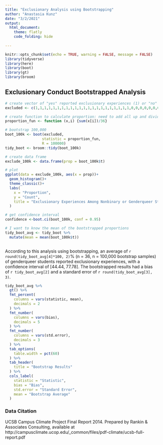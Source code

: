 ```yaml
---
title: "Exclusionary Analysis using Bootstrapping"
author: "Anastasia Kunz"
date: "3/2/2021"
output:
  html_document:
    theme: flatly
    code_folding: hide
  
---
```


```r
knitr::opts_chunk$set(echo = TRUE, warning = FALSE, message = FALSE)
library(tidyverse)
library(here)
library(boot)
library(gt)
library(broom)
```

## Exclusionary Conduct Bootstrapped Analysis

```r
# create vector of "yes" reported exclusionary experiences (1) or "no" did not report exclusionary experiences (0)
excluded <- c(1,1,1,1,1,1,1,1,1,1,1,1,1,1,1,1,1,1,1,1,1,1,0,0,0,0,0,0,0,0,0,0,0,0,0,0)

# create function to calculate proportion: need to add all up and divide by 36
proportion_fun <- function (x,i) {sum(x[i])/36}

# bootstrap 100,000
boot_100k <- boot(excluded,
                 statistic = proportion_fun,
                 R = 100000)
tidy_boot <- broom::tidy(boot_100k)

# create data frame
exclude_100k <- data.frame(prop = boot_100k$t)

# plot
ggplot(data = exclude_100k, aes(x = prop))+
  geom_histogram()+
  theme_classic()+
  labs(
    x = "Proportion",
    y = "Count",
    title = "Exclusionary Experiences Among Nonbinary or Genderqueer Students"
  )

```

```r
# get confidence interval
confidence <-boot.ci(boot_100k, conf = 0.95)

# I want to know the mean of the bootstrapped proportions
tidy_boot_avg <- tidy_boot %>%
  mutate(mean = mean(boot_100k$t))
  

```

According to this analysis using bootstrapping, an average of `r round(tidy_boot_avg[4]*100, 2)`% (n = 36, n = 100,000 bootstrap samples) of genderqueer students reported exclusionary experiences, with a confidence interval of [44.44, 77.78]. The bootstrapped results had a bias of `r tidy_boot_avg[2]` and a standard error of `r round(tidy_boot_avg[3], 3)`.

```r
tidy_boot_avg %>% 
  gt() %>% 
  fmt_percent(
    columns = vars(statistic, mean),
    decimals = 2
  ) %>% 
  fmt_number(
    columns = vars(bias),
    decimals = 5
  ) %>% 
  fmt_number(
    columns = vars(std.error),
    decimals = 3
  ) %>% 
  tab_options(
    table.width = pct(60)
  ) %>% 
  tab_header(
    title = "Bootstrap Results"
  ) %>% 
  cols_label(
    statistic = "Statistic",
    bias = "Bias",
    std.error = "Standard Error",
    mean = "Bootstrap Average"
  )
```




### Data Citation

UCSB Campus Climate Project Final Report 2014. Prepared by Rankin & Associates Consulting, available at http://campusclimate.ucop.edu/_common/files/pdf-climate/ucsb-full-report.pdf